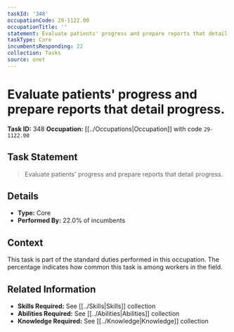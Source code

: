 ```yaml
---
taskId: '348'
occupationCode: 29-1122.00
occupationTitle: ''
statement: Evaluate patients' progress and prepare reports that detail progress.
taskType: Core
incumbentsResponding: 22
collection: Tasks
source: onet
---
```

# Evaluate patients' progress and prepare reports that detail progress.

**Task ID:** 348
**Occupation:** [[../Occupations|Occupation]] with code `29-1122.00`

## Task Statement

> Evaluate patients' progress and prepare reports that detail progress.

## Details

- **Type:** Core
- **Performed By:** 22.0% of incumbents

## Context

This task is part of the standard duties performed in this occupation. The percentage indicates how common this task is among workers in the field.

## Related Information

- **Skills Required:** See [[../Skills|Skills]] collection
- **Abilities Required:** See [[../Abilities|Abilities]] collection
- **Knowledge Required:** See [[../Knowledge|Knowledge]] collection
